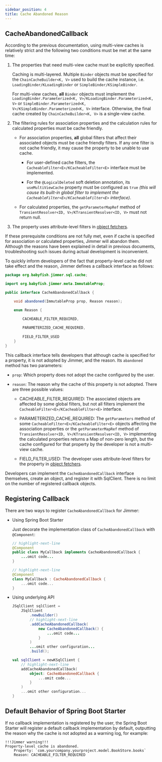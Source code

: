 ```yaml
---
sidebar_position: 4
title: Cache Abandoned Reason
---
```



## CacheAbandonedCallback

According to the previous documentation, using multi-view caches is relatively strict and the following two conditions must be met at the same time:

1.  The properties that need multi-view cache must be explicitly specified.

    Caching is multi-layered. Multiple `Binder` objects must be specified for the `ChainCacheBuilder<K, V>` used to build the cache instance, i.e. `LoadingBinder/KLoadingBinder` or `SimpleBinder/KSimpleBinder`.
    
    For multi-view caches, **all** `Binder` objects must implement the `LoadingBinder.Parameterized<K, V>/KLoadingBinder.Parameterized<K, V>` or `SimpleBinder.Parameterized<K, V>/KSimpleBinder.Parameterized<K, V>` interface. Otherwise, the final cache created by `ChainCacheBuilder<K, V>` is a single-view cache.

2.  The filtering rules for association properties and the calculation rules for calculated properties must be cache friendly.

    -   For association properties, **all** global filters that affect their associated objects must be cache friendly filters. If any one filter is not cache friendly, it may cause the property to be unable to use cache.

        - For user-defined cache filters, the `CacheableFilter<E>/KCacheableFilter<E>` interface must be implemented.

        - For the `@LogicalDeleted` soft deletion annotation, its `useMultiViewCache` property must be configured as `true` *(this will cause its built-in global filter to implement the `CacheableFilter<E>/KCacheableFilter<E>` interface)*.

    -   For calculated properties, the `getParameterMapRef` method of `TransientResolver<ID, V>/KTransientResolver<ID, V>` must not return null.
    
3.  The property uses attribute-level filters in [object fetchers](../../query/object-fetcher).

If these prerequisite conditions are not fully met, even if cache is specified for association or calculated properties, Jimmer will abandon them. Although the reasons have been explained in detail in previous documents, troubleshooting such issues during actual development is inconvenient. 

To quickly inform developers of the fact that property-level cache did not take effect and the reason, Jimmer defines a callback interface as follows:

```java
package org.babyfish.jimmer.sql.cache;

import org.babyfish.jimmer.meta.ImmutableProp;

public interface CacheAbandonedCallback {

    void abandoned(ImmutableProp prop, Reason reason);

    enum Reason {

        CACHEABLE_FILTER_REQUIRED,
       
        PARAMETERIZED_CACHE_REQUIRED,
   
        FIELD_FILTER_USED
    }
}
```

This callback interface tells developers that although cache is specified for a property, it is not adopted by Jimmer, and the reason. Its `abandoned` method has two parameters:

-   `prop`: Which property does not adopt the cache configured by the user. 

-   `reason`: The reason why the cache of this property is not adopted. There are three possible values:

    -   CACHEABLE_FILTER_REQUIRED: The associated objects are affected by some global filters, but not all filters implement the `CacheableFilter<E>/KCacheableFilter<E>` interface.

    -   PARAMETERIZED_CACHE_REQUIRED: The `getParameters` method of some `CacheableFilter<E>/KCacheableFilter<E>` objects affecting the association properties or the `getParameterMapRef` method of `TransientResolver<ID, V>/KTransientResolver<ID, V>` implementing the calculated properties returns a Map of non-zero length, but the cache configured for that property by the developer is not a multi-view cache.

    -   FIELD_FILTER_USED: The developer uses attribute-level filters for the property in [object fetchers](../../query/object-fetcher).

Developers can implement the `CacheAbandonedCallback` interface themselves, create an object, and register it with SqlClient. There is no limit on the number of registered callback objects.

## Registering Callback

There are two ways to register `CacheAbandonedCallback` for Jimmer:

-   Using Spring Boot Starter

    Just decorate the implementation class of `CacheAbandonedCallback` with `@Component`:

    <Tabs groupId="language">
    <TabItem value="java" label="Java">

    ```java
    // highlight-next-line 
    @Component
    public class MyCallback implements CacheAbandonedCallback {
        ...omit code...
    }
    ```

    </TabItem>
    <TabItem value="kotlin" label="Kotlin">

    ```kotlin
    // highlight-next-line
    @Component
    class MyCallback : CacheAbandonedCallback {
        ...omit code...
    }
    ```

    </TabItem>
    </Tabs>

-   Using underlying API

    
    <Tabs groupId="language">
    <TabItem value="java" label="Java">

    ```java
    JSqlClient sqlClient =
        JSqlClient
            .newBuilder()
            // highlight-next-line
            .addCacheAbandonedCallback(
                new CacheAbandonedCallback() {
                    ...omit code...
                }
            )
            ...omit other configuration...
            .build();
    ```

    </TabItem>
    <TabItem value="kotlin" label="Kotlin">

    ```kotlin
    val sqlClient = newKSqlClient {
        // highlight-next-line
        addCacheAbandonedCallback(
            object: CacheAbandonedCallback {
                ...omit code...
            }
        )
        ...omit other configuration...
    }
    ```

    </TabItem>
    </Tabs>

## Default Behavior of Spring Boot Starter

If no callback implementation is registered by the user, the Spring Boot Starter will register a default callback implementation by default, outputting the reason why the cache is not adopted as a warning log, for example:

```
!!!Jimmer warning!!!
Property-level cache is abandoned.
    Property: `com.yourcompany.yourproject.model.BookStore.books`
    Reason: CACHEABLE_FILTER_REQUIRED
```